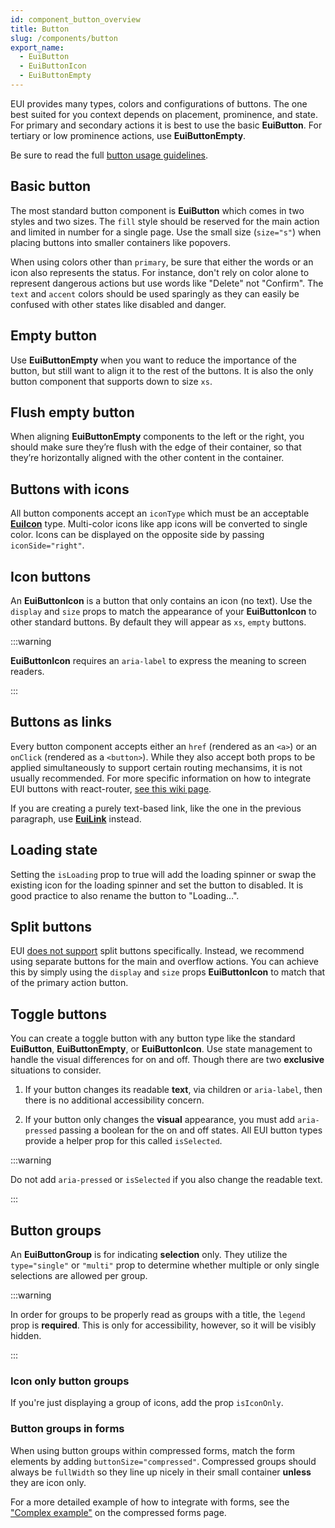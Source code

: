 ```yaml
---
id: component_button_overview
title: Button
slug: /components/button
export_name:
  - EuiButton
  - EuiButtonIcon
  - EuiButtonEmpty
---
```


EUI provides many types, colors and configurations of buttons. The one best suited for you context depends on placement,
prominence, and state. For primary and secondary actions it is best to use the basic **EuiButton**.
For tertiary or low prominence actions, use **EuiButtonEmpty**.

Be sure to read the full [button usage guidelines](#/guidelines/button).

## Basic button

The most standard button component is **EuiButton** which comes in two styles and two sizes. The `fill` style should be reserved for the main action and limited in number for a single page. Use the small size (`size="s"`) when placing buttons into smaller containers like popovers.

When using colors other than `primary`, be sure that either the words or an icon also represents the status. For instance, don't rely on color alone to represent dangerous actions but use words like "Delete" not "Confirm". The `text` and `accent` colors should be used sparingly as they can easily be confused with other states like disabled and danger.

## Empty button

Use **EuiButtonEmpty** when you want to reduce the importance of the button, but still want to align it to the rest of the buttons. It is also the only button component that supports down to size `xs`.

## Flush empty button

When aligning **EuiButtonEmpty** components to the left or the right, you should make sure they’re flush with the edge of their container, so that they’re horizontally aligned with the other content in the container.

## Buttons with icons

All button components accept an `iconType` which must be an acceptable [**EuiIcon**](#/display/icons) type. Multi-color icons like app icons will be converted to single color. Icons can be displayed on the opposite side by passing `iconSide="right"`.

## Icon buttons

An **EuiButtonIcon** is a button that only contains an icon (no text). Use the `display` and `size` props to match the appearance of your **EuiButtonIcon** to other standard buttons. By default they will appear as `xs`, `empty` buttons.

:::warning


**EuiButtonIcon** requires an `aria-label` to express the meaning to screen readers.


:::

## Buttons as links

Every button component accepts either an `href` (rendered as an `<a>`) or an `onClick` (rendered as a `<button>`).
While they also accept both props to be applied simultaneously to support certain routing mechansims,
it is not usually recommended. For more specific information on how to integrate EUI buttons with react-router,
[see this wiki page](https://github.com/elastic/eui/blob/main/wiki/consuming-eui/react-router.md#how-react-router-works).

If you are creating a purely text-based link, like the one in the previous paragraph,
use [**EuiLink**](#/navigation/link) instead.

## Loading state

Setting the `isLoading` prop to true will add the loading spinner or swap the existing icon for the loading spinner
and set the button to disabled. It is good practice to also rename the button to "Loading…".

## Split buttons

EUI [does not support](https://github.com/elastic/eui/issues/4171) split buttons specifically. Instead,
we recommend using separate buttons for the main and overflow actions. You can achieve this by simply using
the `display` and `size` props **EuiButtonIcon** to match that of the primary action button.

## Toggle buttons

You can create a toggle button with any button type like the standard **EuiButton**, **EuiButtonEmpty**,
or **EuiButtonIcon**. Use state management to handle the visual differences for on and off.
Though there are two **exclusive** situations to consider.

1.  If your button changes its readable **text**, via children or `aria-label`,
then there is no additional accessibility concern.

2.  If your button only changes the **visual** appearance, you must add `aria-pressed` passing a boolean
for the on and off states. All EUI button types provide a helper prop for this called `isSelected`.

:::warning

Do not add `aria-pressed` or `isSelected` if you also change the readable text.

:::

## Button groups

An **EuiButtonGroup** is for indicating **selection** only. They utilize the `type="single"` or `"multi"`
prop to determine whether multiple or only single selections are allowed per group.

:::warning

In order for groups to be properly read as groups with a title, the `legend` prop is **required**.
This is only for accessibility, however, so it will be visibly hidden.

:::

### Icon only button groups

If you're just displaying a group of icons, add the prop `isIconOnly`.

### Button groups in forms

When using button groups within compressed forms, match the form elements by adding `buttonSize="compressed"`.
Compressed groups should always be `fullWidth` so they line up nicely in their small container **unless** they are icon only.

For a more detailed example of how to integrate with forms,
see the ["Complex example"](#/forms/compressed-forms#complex-example) on the compressed forms page.
